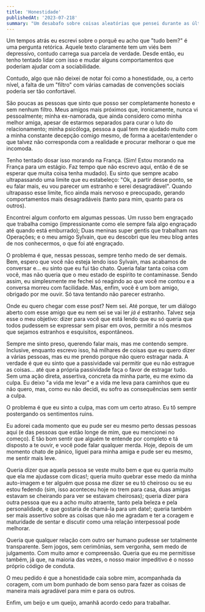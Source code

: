 ```yaml
---
title: 'Honestidade'
publishedAt: '2023-07-218'
summary: "Um desabafo sobre coisas aleatórias que pensei durante as últimas semanas"
---
```


Um tempos atrás eu escrevi sobre o porquê eu acho que "tudo bem?" é uma pergunta retórica. Aquele texto claramente tem um viés bem depressivo, contudo carrega sua parcela de verdade. Desde então, eu tenho tentado lidar com isso e mudar alguns comportamentos que poderiam ajudar com a sociabilidade.

Contudo, algo que não deixei de notar foi como a honestidade, ou, a certo nível, a falta de um "filtro" com várias camadas de convenções sociais poderia ser tão confortável.

São poucas as pessoas que sinto que posso ser completamente honesto e sem nenhum filtro. Meus amigos mais próximos que, ironicamente, nunca vi pessoalmente; minha ex-namorada, que ainda considero como minha melhor amiga, apesar de estarmos separados para curar o luto do relacionamento; minha psicóloga, pessoa a qual tem me ajudado muito com a minha constante decepção comigo mesmo, de forma a aceitar/entender o que talvez não corresponda com a realidade e procurar melhorar o que me incomoda.

Tenho tentado dosar isso morando na França. (Sim! Estou morando na França para um estágio. Faz tempo que não escrevo aqui, então é de se esperar que muita coisa tenha mudado). Eu sinto que sempre acabo ultrapassando uma limite que eu estabeleço: "Ok, a partir desse ponto, se eu falar mais, eu vou parecer um estranho e serei desagradável". Quando ultrapasso esse limite, fico ainda mais nervoso e preocupado, gerando comportamentos mais desagradáveis (tanto para mim, quanto para os outros).

Encontrei algum conforto em algumas pessoas. Um russo bem engraçado que trabalha comigo (impressionante como ele sempre fala algo engraçado até quando está emburrado); Duas meninas super gentis que trabalham nas Operações; e o meu amigo Sylvain, que eu descobri que leu meu blog antes de nos conhecermos, o que foi até engraçado.

O problema é que, nessas pessoas, sempre tenho medo de ser demais. Bem, espero que você não esteja lendo isso Sylvain, mas acabamos de conversar e... eu sinto que eu fui tão chato. Queria falar tanta coisa com você, mas não queria que o meu estado de espírito te contaminasse. Sendo assim, eu simplesmente me fechei só reagindo ao que você me contou e a conversa morreu com facilidade. Mas, enfim, você é um bom amigo, obrigado por me ouvir. Só tava tentando não parecer estranho.

Onde eu quero chegar com esse post? Nem sei. Até porque, ter um diálogo aberto com esse amigo que eu nem sei se vai ler *já é* estranho. Talvez seja esse o meu objetivo: dizer para você que está lendo que eu só queria que todos pudessem se expressar sem pisar em ovos, permitir a nós mesmos que sejamos estranhos e esquisitos, espontâneos.

Sempre me sinto preso, querendo falar mais, mas me contendo sempre. Inclusive, enquanto escrevo isso, há milhares de coisas que eu quero dizer a várias pessoas, mas eu me prendo porque não quero estragar nada. A verdade é que eu sinto que a passividade vai permitir que eu não estrague as coisas... até que a própria passividade faça o favor de estragar tudo. Sem uma ação direta, assertiva, concreta da minha parte, eu me eximo da culpa. Eu deixo "a vida me levar" e a vida me leva para caminhos que eu não quero, mas, como eu não decidi, eu sofro as consequências sem sentir a culpa.

O problema é que eu sinto a culpa, mas com um certo atraso. Eu tô sempre postergando os sentimentos ruins.

Eu adorei cada momento que eu pude ser eu mesmo perto dessas pessoas aqui (e das pessoas que estão longe de mim, que eu mencionei no começo). É tão bom sentir que alguém te entende por completo e tá disposto a te ouvir, e você pode falar qualquer merda. Hoje, depois de um momento chato de pânico, liguei para minha amiga e pude ser eu mesmo, me sentir mais leve.

Queria dizer que aquela pessoa se veste muito bem e que eu queria muito que ela me ajudasse com dicas!; queria muito quebrar esse medo da minha auto-imagem e ter alguém que possa me dizer se eu tô cheiroso ou se eu estou fedendo (sim, isso aconteceu hoje no trem para casa, duas amigas estavam se cheirando para ver se estavam cheirosas); queria dizer para outra pessoa que eu a acho muito atraente, tanto pela beleza e pela personalidade, e que gostaria de chamá-la para um date!; queria também ser mais assertivo sobre as coisas que não me agradam e ter a coragem e maturidade de sentar e discutir como uma relação interpessoal pode melhorar.

Queria que qualquer relação com outro ser humano pudesse ser totalmente transparente. Sem jogos, sem cerimônias, sem vergonha, sem medo de julgamento. Com muito amor e compreensão. Queria que eu me permitisse também, já que, na maioria das vezes, o nosso maior impeditivo é o nosso próprio código de conduta.

O meu pedido é que a honestidade caia sobre mim, acompanhada da coragem, com um bom punhado de bom senso para fazer as coisas de maneira mais agradável para mim e para os outros.

Enfim, um beijo e um queijo, amanhã acordo cedo para trabalhar.
